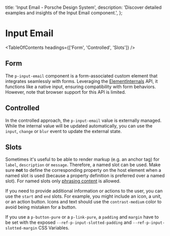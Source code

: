 
  title: 'Input Email - Porsche Design System',
  description: 'Discover detailed examples and insights of the Input Email component.',
};

# Input Email <ComponentStatus tagName="p-input-email"></ComponentStatus>

<TableOfContents headings={['Form', 'Controlled', 'Slots']} />

## Form

The `p-input-email` component is a form-associated custom element that integrates seamlessly with forms. Leveraging the
[ElementInternals](https://developer.mozilla.org/en-US/docs/Web/API/ElementInternals) API, it functions like a native
input, ensuring compatibility with form behaviors. However, note that browser support for this API is limited.

<ComponentExample codeSample={inputEmailExample} />

## Controlled

In the controlled approach, the `p-input-email` value is externally managed. While the internal value will be updated
automatically, you can use the `input`, `change` or `blur` event to update the external state.

<ComponentExample codeSample={inputEmailExampleControlled} />

## Slots

Sometimes it's useful to be able to render markup (e.g. an anchor tag) for `label`, `description` or `message`.
Therefore, a named slot can be used. Make sure **not** to define the corresponding property on the host element when a
named slot is used (because a property definition is preferred over a named slot). For named slots only
[phrasing content](https://developer.mozilla.org/en-US/docs/Web/Guide/HTML/Content_categories#Phrasing_content) is
allowed.

If you need to provide additional information or actions to the user, you can use the `start` and `end` slots. For
example, you might include an icon, a unit, or an action button. Icons and text should use the `contrast-medium` color
to avoid being mistaken for a button.

If you use a `p-button-pure` or a `p-link-pure`, a `padding` and `margin` have to be set with the exposed
`--ref-p-input-slotted-padding` and `--ref-p-input-slotted-margin` CSS Variables.

<ComponentStory story={inputEmailStorySlots} />
